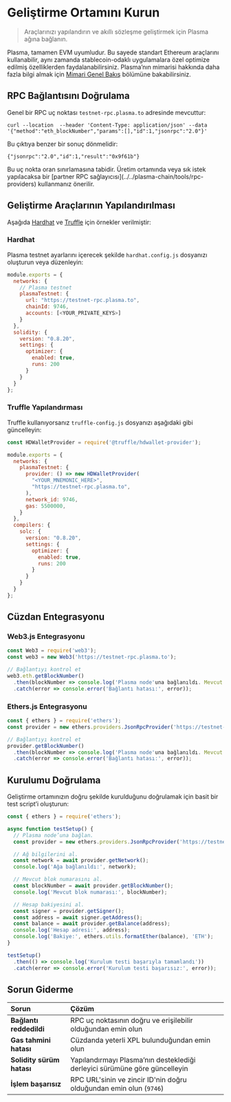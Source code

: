 # Geliştirme Ortamını Kurun

> Araçlarınızı yapılandırın ve akıllı sözleşme geliştirmek için Plasma ağına bağlanın.

Plasma, tamamen EVM uyumludur. Bu sayede standart Ethereum araçlarını kullanabilir, aynı zamanda stablecoin-odaklı uygulamalara özel optimize edilmiş özelliklerden faydalanabilirsiniz. Plasma’nın mimarisi hakkında daha fazla bilgi almak için [Mimari Genel Bakış](../../plasma-chain/architecture/system-overview.mdx) bölümüne bakabilirsiniz.

## RPC Bağlantısını Doğrulama

Genel bir RPC uç noktası `testnet-rpc.plasma.to` adresinde mevcuttur:

```plaintext
curl --location  --header 'Content-Type: application/json' --data '{"method":"eth_blockNumber","params":[],"id":1,"jsonrpc":"2.0"}'
```

Bu çıktıya benzer bir sonuç dönmelidir:

```output
{"jsonrpc":"2.0","id":1,"result":"0x9f61b"}
```

<Tip>
  Bu uç nokta oran sınırlamasına tabidir. Üretim ortamında veya sık istek yapılacaksa bir [partner RPC sağlayıcısı](../../plasma-chain/tools/rpc-providers) kullanmanız önerilir.
</Tip>

## Geliştirme Araçlarının Yapılandırılması

Aşağıda [Hardhat](#hardhat) ve [Truffle](#truffle-configuration) için örnekler verilmiştir:

### Hardhat

Plasma testnet ayarlarını içerecek şekilde `hardhat.config.js` dosyanızı oluşturun veya düzenleyin:

```javascript
module.exports = {
  networks: {
    // Plasma testnet
    plasmaTestnet: {
      url: "https://testnet-rpc.plasma.to",
      chainId: 9746,
      accounts: [<YOUR_PRIVATE_KEYS>]
    }
  },
  solidity: {
    version: "0.8.20",
    settings: {
      optimizer: {
        enabled: true,
        runs: 200
      }
    }
  }
};
```

### Truffle Yapılandırması

Truffle kullanıyorsanız `truffle-config.js` dosyanızı aşağıdaki gibi güncelleyin:

```javascript
const HDWalletProvider = require('@truffle/hdwallet-provider');

module.exports = {
  networks: {
    plasmaTestnet: {
      provider: () => new HDWalletProvider(
        "<YOUR_MNEMONIC_HERE>",
        "https://testnet-rpc.plasma.to",
      ),
      network_id: 9746,
      gas: 5500000,
    }
  },
  compilers: {
    solc: {
      version: "0.8.20",
      settings: {
        optimizer: {
          enabled: true,
          runs: 200
        }
      }
    }
  }
};
```

## Cüzdan Entegrasyonu

### Web3.js Entegrasyonu

```javascript
const Web3 = require('web3');
const web3 = new Web3('https://testnet-rpc.plasma.to');

// Bağlantıyı kontrol et
web3.eth.getBlockNumber()
  .then(blockNumber => console.log('Plasma node'una bağlanıldı. Mevcut blok:', blockNumber))
  .catch(error => console.error('Bağlantı hatası:', error));
```

### Ethers.js Entegrasyonu

```javascript
const { ethers } = require('ethers');
const provider = new ethers.providers.JsonRpcProvider('https://testnet-rpc.plasma.to');

// Bağlantıyı kontrol et
provider.getBlockNumber()
  .then(blockNumber => console.log('Plasma node'una bağlanıldı. Mevcut blok:', blockNumber))
  .catch(error => console.error('Bağlantı hatası:', error));
```

## Kurulumu Doğrulama

Geliştirme ortamınızın doğru şekilde kurulduğunu doğrulamak için basit bir test script’i oluşturun:

```javascript
const { ethers } = require('ethers');

async function testSetup() {
  // Plasma node’una bağlan.
  const provider = new ethers.providers.JsonRpcProvider('https://testnet-rpc.plasma.to');

  // Ağ bilgilerini al.
  const network = await provider.getNetwork();
  console.log('Ağa bağlanıldı:', network);

  // Mevcut blok numarasını al.
  const blockNumber = await provider.getBlockNumber();
  console.log('Mevcut blok numarası:', blockNumber);

  // Hesap bakiyesini al.
  const signer = provider.getSigner();
  const address = await signer.getAddress();
  const balance = await provider.getBalance(address);
  console.log('Hesap adresi:', address);
  console.log('Bakiye:', ethers.utils.formatEther(balance), 'ETH');
}

testSetup()
  .then(() => console.log('Kurulum testi başarıyla tamamlandı'))
  .catch(error => console.error('Kurulum testi başarısız:', error));
```

## Sorun Giderme

| Sorun                     | Çözüm                                                                 |
| :------------------------ | :-------------------------------------------------------------------- |
| **Bağlantı reddedildi**   | RPC uç noktasının doğru ve erişilebilir olduğundan emin olun          |
| **Gas tahmini hatası**    | Cüzdanda yeterli XPL bulunduğundan emin olun                          |
| **Solidity sürüm hatası** | Yapılandırmayı Plasma’nın desteklediği derleyici sürümüne göre güncelleyin |
| **İşlem başarısız**       | RPC URL'sinin ve zincir ID'nin doğru olduğundan emin olun (`9746`)    |
